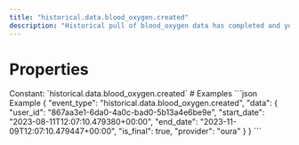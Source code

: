 ```yaml
---
title: "historical.data.blood_oxygen.created"
description: "Historical pull of blood_oxygen data has completed and you can now pull data for this resource."
---
```

# Properties
<ResponseField name="event_type" type="const string" required="true">
Constant: `historical.data.blood_oxygen.created`
</ResponseField>
<ResponseField name="data" type="HistoricalDataCreated" required="true">
<Expandable title="HistoricalDataCreated" defaultOpen="true">
<ResponseField name="user_id" type="string" required="true">
</ResponseField>
<ResponseField name="start_date" type="string" required="true">
</ResponseField>
<ResponseField name="end_date" type="string" required="true">
</ResponseField>
<ResponseField name="is_final" type="boolean" required="true">
</ResponseField>
<ResponseField name="provider" type="string" required="true">
</ResponseField>
</Expandable>
</ResponseField>
# Examples
<CodeGroup>
```json Example
{
  "event_type": "historical.data.blood_oxygen.created",
  "data": {
    "user_id": "867aa3e1-6da0-4a0c-bad0-5b13a4e6be9e",
    "start_date": "2023-08-11T12:07:10.479380+00:00",
    "end_date": "2023-11-09T12:07:10.479447+00:00",
    "is_final": true,
    "provider": "oura"
  }
}
```
</CodeGroup>
